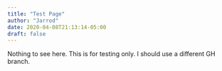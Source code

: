 ```yaml
---
title: "Test Page"
author: "Jarrod"
date: 2020-04-08T21:13:14-05:00
draft: false
---
```


Nothing to see here. This is for testing only. I should use a different GH branch.

